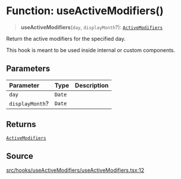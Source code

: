 # Function: useActiveModifiers()

> **useActiveModifiers**(`day`, `displayMonth`?): [`ActiveModifiers`](/api/latest/type-aliases/ActiveModifiers.mdx)

Return the active modifiers for the specified day.

This hook is meant to be used inside internal or custom components.

## Parameters

| Parameter | Type | Description |
| :------ | :------ | :------ |
| `day` | `Date` |  |
| `displayMonth`? | `Date` |  |

## Returns

[`ActiveModifiers`](/api/latest/type-aliases/ActiveModifiers.mdx)

## Source

[src/hooks/useActiveModifiers/useActiveModifiers.tsx:12](https://github.com/gpbl/react-day-picker/blob/86f49ff11/src/hooks/useActiveModifiers/useActiveModifiers.tsx#L12)
